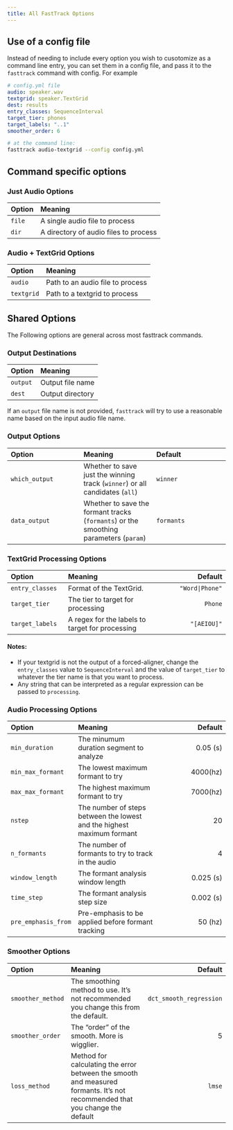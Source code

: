 ```yaml
---
title: All FastTrack Options
---
```

## Use of a config file

Instead of needing to include every option you wish to cusotomize as a command line entry, you can set them in a config file, and pass it to the `fasttrack` command with config. For example

```yaml
# config.yml file
audio: speaker.wav
textgrid: speaker.TextGrid
dest: results
entry_classes: SequenceInterval
target_tier: phones
target_labels: "..1"
smoother_order: 6
```

```bash
# at the command line: 
fasttrack audio-textgrid --config config.yml
```

## Command specific options

### Just Audio Options

| Option | Meaning |
| :----  | :---- |
| `file` | A single audio file to process |
| `dir` | A directory of audio files to process | 


### Audio + TextGrid Options

| Option | Meaning |
| :----  | :---- |
| `audio` | Path to an audio file to process |
| `textgrid` | Path to a textgrid to process | 


## Shared Options

The Following options are general across most fasttrack commands.

### Output Destinations

| Option | Meaning |
| :---- | :---- | 
| `output` | Output file name |
| `dest` | Output directory | 

If an `output` file name is not provided, `fasttrack` will try to use a reasonable name based on the input audio file name.

### Output Options

| Option | Meaning | Default |
| :----  | :---- | :----  |
| `which_output` | Whether to save just the winning track (`winner`) or all candidates (`all`) | `winner` |
| `data_output` | Whether to save the formant tracks (`formants`) or the smoothing parameters (`param`) | `formants` |

### TextGrid Processing Options

| Option | Meaning | Default |
| :---   | :----- | ----: | 
| `entry_classes` | Format of the TextGrid. | `"Word|Phone"`|
| `target_tier` | The tier to target for processing | `Phone`|
| `target_labels` | A regex for the labels to target for processing | `"[AEIOU]"` |

#### Notes:

- If your textgrid is not the output of a forced-aligner, change the `entry_classes` value to `SequenceInterval` and the value of `target_tier` to whatever the tier name is that you want to process.
- Any string that can be interpreted as a regular expression can be passed to `processing`.


### Audio Processing Options

| Option | Meaning | Default |
| :---   | :----- | ----: | 
| `min_duration` | The minumum duration segment to analyze | 0.05 (s)| 
| `min_max_formant` | The lowest maximum formant to try | 4000(hz)|
| `max_max_formant` | The highest maximum formant to try | 7000(hz)|
| `nstep` | The number of steps between the lowest and the highest maximum formant | 20 |
| `n_formants` | The number of formants to try to track in the audio | 4 |
| `window_length` | The formant analysis window length | 0.025 (s) |
| `time_step` | The formant analysis step size | 0.002 (s) |
| `pre_emphasis_from` | Pre-emphasis to be applied before formant tracking | 50 (hz) |

### Smoother Options

| Option | Meaning | Default |
| :---   | :----- | ----: | 
| `smoother_method` | The smoothing method to use. It's not recommended you change this from the default.  | `dct_smooth_regression` |
| `smoother_order` | The "order" of the smooth. More is wigglier. | 5 |
| `loss_method` | Method for calculating the error between the smooth and measured formants. It's not recommended that you change the default | `lmse` |

